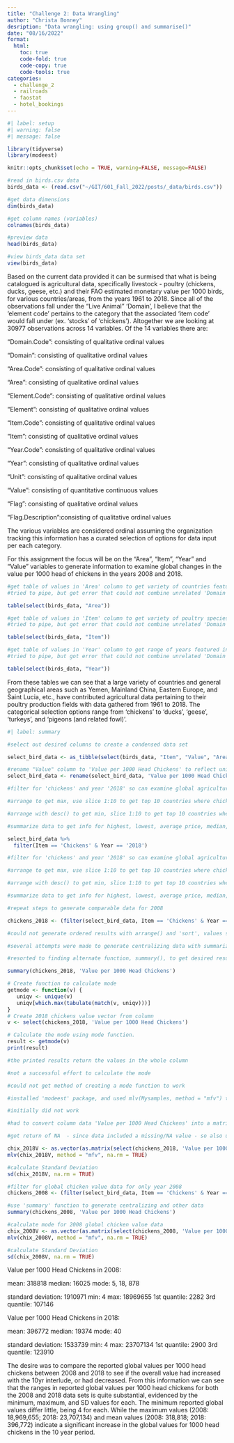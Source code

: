 ```yaml
---
title: "Challenge 2: Data Wrangling"
author: "Christa Bonney"
desription: "Data wrangling: using group() and summarise()"
date: "08/16/2022"
format:
  html:
    toc: true
    code-fold: true
    code-copy: true
    code-tools: true
categories:
  - challenge_2
  - railroads
  - faostat
  - hotel_bookings
---
```


```r
#| label: setup
#| warning: false
#| message: false

library(tidyverse)
library(modeest)

knitr::opts_chunk$set(echo = TRUE, warning=FALSE, message=FALSE)
```


```r
#read in birds.csv data
birds_data <- (read.csv("~/GIT/601_Fall_2022/posts/_data/birds.csv"))
```

```r
#get data dimensions
dim(birds_data)

#get column names (variables)
colnames(birds_data)

#preview data
head(birds_data)

#view birds_data data set
view(birds_data)
```

Based on the current data provided it can be surmised that what is being catalogued is agricultural data, specifically livestock - poultry (chickens, ducks, geese, etc.) and their FAO estimated monetary value per 1000 birds, for various countries/areas, from the years 1961 to 2018. Since all of the observations fall under the "Live Animal" 'Domain', I believe that the 'element code' pertains to the category that the associated 'item code' would fall under (ex. 'stocks' of 'chickens'). Altogether we are looking at 30977 observations across 14 variables. Of the 14 variables there are:


"Domain.Code": consisting of qualitative ordinal values

"Domain": consisting of qualitative ordinal values

"Area.Code": consisting of qualitative ordinal values

"Area": consisting of qualitative ordinal values

"Element.Code": consisting of qualitative ordinal values

"Element": consisting of qualitative ordinal values

"Item.Code": consisting of qualitative ordinal values

"Item": consisting of qualitative ordinal values 

"Year.Code": consisting of qualitative ordinal values  

"Year": consisting of qualitative ordinal values

"Unit": consisting of qualitative ordinal values

"Value": consisting of quantitative continuous values

"Flag": consisting of qualitative ordinal values

"Flag.Description":consisting of qualitative ordinal values

The various variables are considered ordinal assuming the organization tracking this information has a curated selection of options for data input per each category.

For this assignment the focus will be on the "Area", "Item", "Year" and "Value" variables to generate information to examine global changes in the value per 1000 head of chickens in the years 2008 and 2018.

```r
#get table of values in 'Area' column to get variety of countries featured in data set
#tried to pipe, but got error that could not combine unrelated 'Domain' (a character vector) and 'Area.Code' (an integer vector) - using select function instead worked.

table(select(birds_data, "Area"))

```


```r
#get table of values in 'Item' column to get variety of poultry species featured in dataset
#tried to pipe, but got error that could not combine unrelated 'Domain' (a character vector) and 'Area.Code' (an integer vector) - using select function instead worked.

table(select(birds_data, "Item"))
```

```r
#get table of values in 'Year' column to get range of years featured in data set
#tried to pipe, but got error that could not combine unrelated 'Domain' (a character vector) and 'Area.Code' (an integer vector) - using select function instead worked.

table(select(birds_data, "Year"))
```

From these tables we can see that a large variety of countries and general geographical areas such as Yemen, Mainland China, Eastern Europe, and Saint Lucia, etc., have contributed agricultural data pertaining to their poultry production fields with data gathered from 1961 to 2018. The categorical selection options range from 'chickens' to 'ducks', 'geese', 'turkeys', and 'pigeons (and related fowl)'. 

```r
#| label: summary

```

```r
#select out desired columns to create a condensed data set

select_bird_data <- as_tibble(select(birds_data, "Item", "Value", "Area", "Year"))
```


```r
#rename "Value" column to 'Value per 1000 Head Chickens' to reflect units of measurement for poultry
select_bird_data <- rename(select_bird_data, 'Value per 1000 Head Chickens' = 'Value')
```

```r
#filter for 'chickens' and year '2018' so can examine global agricultural poultry value data for just chickens for year 2018

#arrange to get max, use slice 1:10 to get top 10 countries where chickens were of highest value in 2018

#arrange with desc() to get min, slice 1:10 to get top 10 countries where chickens were of lowest value in 2018

#summarize data to get info for highest, lowest, average price, median, mode price, quantiles, and max/min price of chicken across globe in 2018

select_bird_data %>%
  filter(Item == 'Chickens' & Year == '2018')
```


```r
#filter for 'chickens' and year '2018' so can examine global agricultural poultry value data for just chickens for year 2018

#arrange to get max, use slice 1:10 to get top 10 countries where chickens were of highest value in 2018

#arrange with desc() to get min, slice 1:10 to get top 10 countries where chickens were of lowest value in 2018

#summarize data to get info for highest, lowest, average price, median, mode price, quantiles, and max/min price of chicken across globe in 2018

#repeat steps to generate comparable data for 2008

chickens_2018 <- (filter(select_bird_data, Item == 'Chickens' & Year == '2018'))
```
  

```r
#could not generate ordered results with arrange() and 'sort', values stayed out of order regardless of the way filtering and grouping functions were ordered in the script

#several attempts were made to generate centralizing data with summarize(): filtering, na.omit(), na.rm = TRUE, etc

#resorted to finding alternate function, summary(), to get desired results

summary(chickens_2018, 'Value per 1000 Head Chickens')
```

```r
# Create function to calculate mode
getmode <- function(v) {
   uniqv <- unique(v)
   uniqv[which.max(tabulate(match(v, uniqv)))]
}
# Create 2018 chickens value vector from column
v <- select(chickens_2018, 'Value per 1000 Head Chickens')

# Calculate the mode using mode function.
result <- getmode(v)
print(result)

#the printed results return the values in the whole column

#not a successful effort to calculate the mode
```


```r
#could not get method of creating a mode function to work

#installed 'modeest' package, and used mlv(Mysamples, method = "mfv") to attempt to calculate mode for value of chickens per 1000 head in 2018 (global)

#initially did not work

#had to convert column data 'Value per 1000 Head Chickens' into a matrix, then into a vector, to be able to apply the mlv() function

#got return of NA  - since data included a missing/NA value - so also used na.rm = TRUE to get numerical values 

chix_2018V <- as.vector(as.matrix(select(chickens_2018, 'Value per 1000 Head Chickens')))
mlv(chix_2018V, method = "mfv", na.rm = TRUE)

#calculate Standard Deviation
sd(chix_2018V, na.rm = TRUE)
```

```r
#filter for global chicken value data for only year 2008
chickens_2008 <- (filter(select_bird_data, Item == 'Chickens' & Year == '2008'))

#use 'summary' function to generate centralizing and other data
summary(chickens_2008, 'Value per 1000 Head Chickens')

#calculate mode for 2008 global chicken value data
chix_2008V <- as.vector(as.matrix(select(chickens_2008, 'Value per 1000 Head Chickens')))
mlv(chix_2008V, method = "mfv", na.rm = TRUE)

#calculate Standard Deviation
sd(chix_2008V, na.rm = TRUE)
```


Value per 1000 Head Chickens in 2008:

mean: 318818
median: 16025
mode: 5, 18, 878

standard deviation: 1910971
min: 4
max: 18969655
1st quantile: 2282
3rd quantile: 107146


Value per 1000 Head Chickens in 2018:

mean: 396772
median: 19374
mode: 40

standard deviation: 1533739
min: 4
max: 23707134
1st quantile: 2900
3rd quantile: 123910

The desire was to compare the reported global values per 1000 head chickens between 2008 and 2018 to see if the overall value had increased with the 10yr interlude, or had decreased. From this information we can see that the ranges in reported global values per 1000 head chickens for both the 2008 and 2018 data sets is quite substantial, evidenced by the minimum, maximum, and SD values for each. The minimum reported global values differ little, being 4 for each. While the maximum values (2008: 18,969,655; 2018: 23,707,134) and mean values (2008: 318,818; 2018: 396,772) indicate a significant increase in the global values for 1000 head chickens in the 10 year period.

